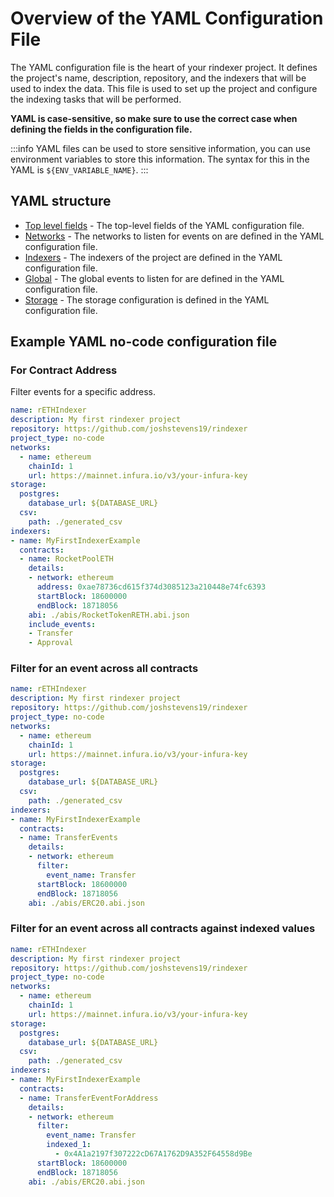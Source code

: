 # Overview of the YAML Configuration File

The YAML configuration file is the heart of your rindexer project. It defines the project's name,
description, repository, and the indexers that will be used to index the data.
This file is used to set up the project and configure the indexing tasks that will be performed.

**YAML is case-sensitive, so make sure to use the correct case when defining the fields in the configuration file.**

:::info
YAML files can be used to store sensitive information, you can use environment variables to store this information.
The syntax for this in the YAML is `${ENV_VARIABLE_NAME}`.
:::

## YAML structure

- [Top level fields](/docs/start-building/yaml-config/top-level-fields) - The top-level fields of the YAML configuration file.
- [Networks](/docs/start-building/yaml-config/contracts) - The networks to listen for events on are defined in the YAML configuration file.
- [Indexers](/docs/start-building/yaml-config/indexers) - The indexers of the project are defined in the YAML configuration file.
- [Global](/docs/start-building/yaml-config/events) - The global events to listen for are defined in the YAML configuration file.
- [Storage](/docs/start-building/yaml-config/events) - The storage configuration is defined in the YAML configuration file.

## Example YAML no-code configuration file

### For Contract Address

Filter events for a specific address.

```yaml
name: rETHIndexer
description: My first rindexer project
repository: https://github.com/joshstevens19/rindexer
project_type: no-code
networks:
  - name: ethereum
    chainId: 1
    url: https://mainnet.infura.io/v3/your-infura-key
storage:
  postgres:
    database_url: ${DATABASE_URL}
  csv:
    path: ./generated_csv
indexers:
- name: MyFirstIndexerExample
  contracts:
  - name: RocketPoolETH
    details:
    - network: ethereum
      address: 0xae78736cd615f374d3085123a210448e74fc6393
      startBlock: 18600000
      endBlock: 18718056
    abi: ./abis/RocketTokenRETH.abi.json
    include_events:
    - Transfer
    - Approval
```

### Filter for an event across all contracts

```yaml
name: rETHIndexer
description: My first rindexer project
repository: https://github.com/joshstevens19/rindexer
project_type: no-code
networks:
  - name: ethereum
    chainId: 1
    url: https://mainnet.infura.io/v3/your-infura-key
storage:
  postgres:
    database_url: ${DATABASE_URL}
  csv:
    path: ./generated_csv
indexers:
- name: MyFirstIndexerExample
  contracts:
  - name: TransferEvents
    details:
    - network: ethereum
      filter:
        event_name: Transfer
      startBlock: 18600000
      endBlock: 18718056
    abi: ./abis/ERC20.abi.json
```

### Filter for an event across all contracts against indexed values

```yaml
name: rETHIndexer
description: My first rindexer project
repository: https://github.com/joshstevens19/rindexer
project_type: no-code
networks:
  - name: ethereum
    chainId: 1
    url: https://mainnet.infura.io/v3/your-infura-key
storage:
  postgres:
    database_url: ${DATABASE_URL}
  csv:
    path: ./generated_csv
indexers:
- name: MyFirstIndexerExample
  contracts:
  - name: TransferEventForAddress
    details:
    - network: ethereum
      filter:
        event_name: Transfer
        indexed_1:
          - 0x4A1a2197f307222cD67A1762D9A352F64558d9Be
      startBlock: 18600000
      endBlock: 18718056
    abi: ./abis/ERC20.abi.json
```